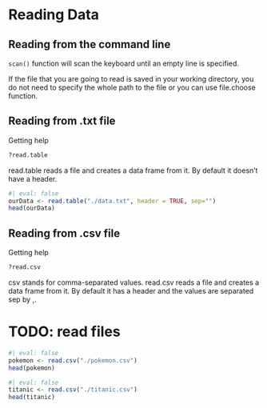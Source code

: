 # Reading Data

## Reading from the command line

```scan()``` function will scan the keyboard until an empty line is specified.

If the file that you are going to read is saved in your working directory, you do not need to specify the whole path to the file or you can use file.choose function.

## Reading from .txt file

Getting help

```r
?read.table
```

read.table reads a file and creates a data frame from it. By default it doesn’t have a header.

```r
#| eval: false
ourData <- read.table("./data.txt", header = TRUE, sep="")
head(ourData)
```

## Reading from .csv file

Getting help

```r
?read.csv
```

csv stands for comma-separated values. read.csv reads a file and creates a data frame from it. By default it has a header and the values are separated sep by ,.

# TODO: read files
```r
#| eval: false
pokemon <- read.csv("./pokemon.csv")
head(pokemon)
```

```r
#| eval: false
titanic <- read.csv("./titanic.csv")
head(titanic)
```
